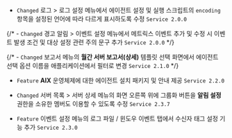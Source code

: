 
- <code class="Changed">Changed</code> <span class="uitext">로그</span> &gt; <span class="uitext">로그 설정</span> 메뉴에서 에이전트 설정 및 실행 스크립트의 <code>encoding</code> 항목을 설정된 언어에 따라 다르게 표시하도록 수정 <code class='changelog-service'>Service 2.0.0​</code>

{/* - <code class="Changed">Changed</code> <span class="uitext">경고 알림</span> &gt; <span class="uitext">이벤트 설정</span> 메뉴에서 메트릭스 이벤트 추가 및 수정 시 이벤트 발생 조건 및 대상 설정 관련 주의 문구 추가 <code class='changelog-service'>Service 2.0.0​</code> */}

{/* - <code class="Changed">Changed</code> <span class="uitext">보고서</span> 메뉴의 <b>월간 서버 보고서(상세)</b> 템플릿 선택 화면에서 에이전트 선택 옵션 이름을 <span class="b500">애플리케이션</span>에서 <span class="uitext">필터</span>로 변경 <code class='changelog-service'>Service 2.1.0​</code> */}

- <code class="Feature">Feature</code> **AIX** 운영체제에 대한 에이전트 설치 패키지 및 안내 제공 <code class='changelog-service'>Service 2.2.0​</code>

- <code class="Changed">Changed</code> <span class="uitext">서버 목록</span> &gt; <span class="uitext">서버 상세</span> 메뉴의 화면 오른쪽 위에 <span class="uitext">그룹화</span> 버튼을 <b>알림 설정</b> 권한을 소유한 멤버도 이용할 수 있도록 수정 <code class='changelog-service'>Service 2.3.7​</code>

- <code class="Feature">Feature</code> <span class="uitext">이벤트 설정</span> 메뉴의 <span class="uitext">로그 파일 / 윈도우 이벤트</span> 탭에서 수신자 태그 설정 기능 추가 <code class='changelog-service'>Service 2.3.0​</code>

